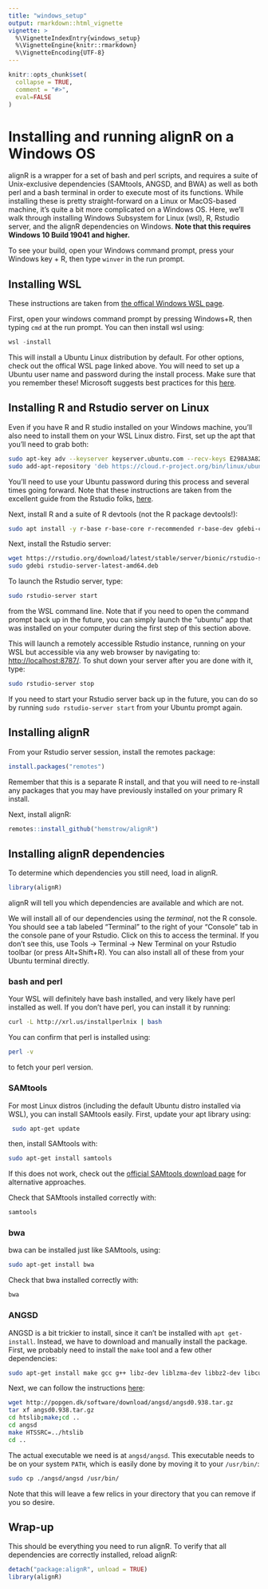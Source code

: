```yaml
---
title: "windows_setup"
output: rmarkdown::html_vignette
vignette: >
  %\VignetteIndexEntry{windows_setup}
  %\VignetteEngine{knitr::rmarkdown}
  %\VignetteEncoding{UTF-8}
---
```


```r
knitr::opts_chunk$set(
  collapse = TRUE,
  comment = "#>",
  eval=FALSE
)
```

# Installing and running alignR on a Windows OS

alignR is a wrapper for a set of bash and perl scripts, and requires a suite of Unix-exclusive dependencies (SAMtools, ANGSD, and BWA) as well as both perl and a bash terminal in order to execute most of its functions. While installing these is pretty straight-forward on a Linux or MacOS-based machine, it's quite a bit more complicated on a Windows OS. Here, we'll walk through installing Windows Subsystem for Linux (wsl), R, Rstudio server, and the alignR dependencies on Windows. **Note that this requires Windows 10 Build 19041 and higher.**

To see your build, open your Windows command prompt, press your Windows key + R, then type `winver` in the run prompt.

## Installing WSL

These instructions are taken from [the offical Windows WSL page](https://docs.microsoft.com/en-us/windows/wsl/install).

First, open your windows command prompt by pressing Windows+R, then typing `cmd` at the run prompt. You can then install wsl using:

```powershell
wsl -install
```

This will install a Ubuntu Linux distribution by default. For other options, check out the offical WSL page linked above. You will need to set up a Ubuntu user name and password during the install process. Make sure that you remember these! Microsoft suggests best practices for this [here](https://docs.microsoft.com/en-us/windows/wsl/setup/environment#set-up-your-linux-username-and-password).

## Installing R and Rstudio server on Linux

Even if you have R and R studio installed on your Windows machine, you'll also need to install them on your WSL Linux distro. First, set up the apt that you'll need to grab both:

```bash
sudo apt-key adv --keyserver keyserver.ubuntu.com --recv-keys E298A3A825C0D65DFD57CBB651716619E084DAB9
sudo add-apt-repository 'deb https://cloud.r-project.org/bin/linux/ubuntu focal-cran40/'
```

You'll need to use your Ubuntu password during this process and several times going forward. Note that these instructions are taken from the excellent guide from the Rstudio folks, [here](https://support.rstudio.com/hc/en-us/articles/360049776974-Using-RStudio-Server-in-Windows-WSL2).

Next, install R and a suite of R devtools (not the R package devtools!):

```bash
sudo apt install -y r-base r-base-core r-recommended r-base-dev gdebi-core build-essential libcurl4-gnutls-dev libxml2-dev libssl-dev
```

Next, install the Rstudio server:

```bash
wget https://rstudio.org/download/latest/stable/server/bionic/rstudio-server-latest-amd64.deb
sudo gdebi rstudio-server-latest-amd64.deb
```

To launch the Rstudio server, type:

```bash
sudo rstudio-server start
```

from the WSL command line. Note that if you need to open the command prompt back up in the future, you can simply launch the "ubuntu" app that was installed on your computer during the first step of this section above.

This will launch a remotely accessible Rstudio instance, running on your WSL but accessible via any web browser by navigating to: <http://localhost:8787/>. To shut down your server after you are done with it, type:

```bash
sudo rstudio-server stop
```

If you need to start your Rstudio server back up in the future, you can do so by running `sudo rstudio-server start` from your Ubuntu prompt again.

## Installing alignR

From your Rstudio server session, install the remotes package:

```r
install.packages("remotes")
```

Remember that this is a separate R install, and that you will need to re-install any packages that you may have previously installed on your primary R install.

Next, install alignR:

```r
remotes::install_github("hemstrow/alignR")
```

## Installing alignR dependencies

To determine which dependencies you still need, load in alignR.

```r
library(alignR)
```

alignR will tell you which dependencies are available and which are not.

We will install all of our dependencies using the *terminal*, not the R console. You should see a tab labeled "Terminal" to the right of your "Console" tab in the console pane of your Rstudio. Click on this to access the terminal. If you don't see this, use Tools -\> Terminal -\> New Terminal on your Rstudio toolbar (or press Alt+Shift+R). You can also install all of these from your Ubuntu terminal directly.

### bash and perl

Your WSL will definitely have bash installed, and very likely have perl installed as well. If you don't have perl, you can install it by running:

```bash
curl -L http://xrl.us/installperlnix | bash
```

You can confirm that perl is installed using:

```bash
perl -v
```

to fetch your perl version.

### SAMtools

For most Linux distros (including the default Ubuntu distro installed via WSL), you can install SAMtools easily. First, update your apt library using:

```bash
 sudo apt-get update
```

then, install SAMtools with:

```bash
sudo apt-get install samtools
```

If this does not work, check out the [official SAMtools download page](http://www.htslib.org/download/) for alternative approaches.

Check that SAMtools installed correctly with:

```bash
samtools
```

### bwa

bwa can be installed just like SAMtools, using:

```bash
sudo apt-get install bwa
```

Check that bwa installed correctly with:

```bash
bwa
```

### ANGSD

ANGSD is a bit trickier to install, since it can't be installed with `apt get-install`. Instead, we have to download and manually install the package. First, we probably need to install the `make` tool and a few other dependencies:

```bash
sudo apt-get install make gcc g++ libz-dev liblzma-dev libbz2-dev libcurl-dev libcurl4-openssl-dev
```

Next, we can follow the instructions [here](http://www.popgen.dk/angsd/index.php/Installation):

```bash
wget http://popgen.dk/software/download/angsd/angsd0.938.tar.gz
tar xf angsd0.938.tar.gz
cd htslib;make;cd ..
cd angsd
make HTSSRC=../htslib
cd ..
```

The actual executable we need is at `angsd/angsd`. This executable needs to be on your system `PATH`, which is easily done by moving it to your `/usr/bin/`:

```bash
sudo cp ./angsd/angsd /usr/bin/
```

Note that this will leave a few relics in your directory that you can remove if you so desire.

## Wrap-up

This should be everything you need to run alignR. To verify that all dependencies are correctly installed, reload alignR:

```r
detach("package:alignR", unload = TRUE)
library(alignR)
```

